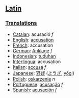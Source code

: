 ==[[Latin]]==
===[[Translations]]===

*[[Catalan]]: acusació ''f''
*[[English]]: [[accusation]]
*[[French]]: accusation
*[[German]]: [[Anklage]] ''f''
*[[Indonesian]]: [[tuduh]]an
*[[Interlingua]]: accusation
*[[Italian]]: [[accusa]] ''f''
*[[Japanese]]: [[容疑]] ([[ようぎ]], [[yōgi]])
*[[Polish]]: [[oskarżenie]] ''n''
*[[Portuguese]]: [[acusação]] ''f''
*[[Spanish]]: [[acusación]] ''f''